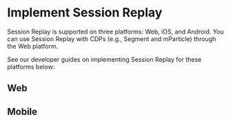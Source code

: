 
# Implement Session Replay

Session Replay is supported on three platforms: Web, iOS, and Android. You can use Session Replay with CDPs (e.g., Segment and mParticle) through the Web platform. 

See our developer guides on implementing Session Replay for these platforms below:

## Web

<Cards>
  <Cards.Card icon title="Web" href="/docs/session-replay/implement-session-replay/session-replay-web" />
</Cards>

## Mobile

<Cards>
  <Cards.Card icon title="iOS (Beta)" href="/docs/session-replay/implement-session-replay/session-replay-ios" />
  <Cards.Card icon title="Android (Alpha)" href="/docs/session-replay/implement-session-replay/session-replay-android" />
</Cards>
